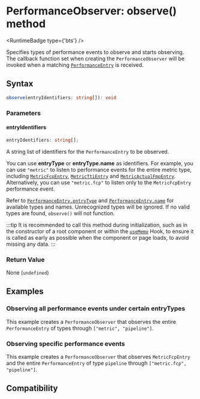 
# PerformanceObserver: observe() method

<RuntimeBadge type={'bts'} />

Specifies types of performance events to observe and starts observing. The callback function set when creating the `PerformanceObserver` will be invoked when a matching
[`PerformanceEntry`](api/lynx-api/performance-api/performance-entry) is received.

## Syntax

```ts
observe(entryIdentifiers: string[]): void
```

### Parameters

#### entryIdentifiers

```ts
entryIdentifiers: string[];
```

A string list of identifiers for the `PerformanceEntry` to be observed.

You can use **entryType** or **entryType.name** as identifiers. For example, you can use `"metric"` to listen to performance events for the entire metric type,
including [`MetricFcpEntry`](api/lynx-api/performance-api/performance-entry/metric-fcp-entry), [`MetricTtiEntry`](api/lynx-api/performance-api/performance-entry/metric-tti-entry)
and [`MetricActualFmpEntry`](api/lynx-api/performance-api/performance-entry/metric-actual-fmp-entry). Alternatively, you can use `"metric.fcp"` to listen only to the `MetricFcpEntry` performance event.

Refer to [`PerformanceEntry.entryType`](api/lynx-api/performance-api/performance-entry#entryType) and [`PerformanceEntry.name`](api/lynx-api/performance-api/performance-entry#name) for available types
and names. Unrecognized types will be ignored. If no valid types are found, `observe()` will not function.

:::tip
It is recommended to call this method during initialization, such as in the constructor of a root component or within the [`useMemo`](api/react/Function.useMemo) Hook,
to ensure it is called as early as possible when the component or page loads, to avoid missing any data.
:::

### Return Value

None (`undefined`)

## Examples

### Observing all performance events under certain entryTypes

This example creates a `PerformanceObserver` that observes the entire `PerformanceEntry` of types through `["metric", "pipeline"]`.


<Go
  example="performance-api"
  defaultFile="src/performance_observer_observe/index.tsx"
  defaultEntryFile="dist/PerformanceObserverObserve.lynx.bundle"
  img="/assets/doc/performance-observer-observe-demo.jpeg"
  entry="src/performance_observer_observe"
  highlight="{12-38}"
/>

### Observing specific performance events

This example creates a `PerformanceObserver` that observes `MetricFcpEntry` and the entire `PerformanceEntry` of type `pipeline` through `["metric.fcp", "pipeline"]`.

<Go
  example="performance-api"
  defaultFile="src/performance_observer_observe/index.tsx"
  defaultEntryFile="dist/PerformanceObserverObserve.lynx.bundle"
  img="/assets/doc/performance-observer-observe-demo.jpeg"
  entry="src/performance_observer_observe"
  highlight="{42-61}"
/>

## Compatibility


<LegacyCompatTable metadata="lynx-api/performance-api/performance-observer/observe" />
